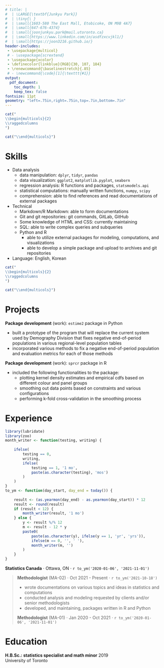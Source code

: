 ```yaml
---
# title: |
#  | \LARGE{\textbf{Junkyu Park}}
#  | \tiny{\ }
#  | \small{1603-580 The East Mall, Etobicoke, ON M9B 4A7}
#  | \small{647-676-4374}
#  | \small{joonjunkyu.park@mail.utoronto.ca}
#  | \small{https://www.linkedin.com/in/asdfzxcvjkl1/}
#  | \small{https://joon3216.github.io/}
header-includes:
 - \usepackage{multicol}
 # - \usepackage{scrextend}
 - \usepackage{xcolor}
 - \definecolor{linkblue}{RGB}{30, 107, 184}
 - \renewcommand{\baselinestretch}{.85}
 # - \newcommand{\code}[1]{\texttt{#1}}
output: 
  pdf_document:
    toc_depth: 1
    keep_tex: false
fontsize: 11pt
geometry: "left=.75in,right=.75in,top=.7in,bottom=.7in"
---
```


<!-- Last updated: 2021-01-22 -->


```r
cat("
\\begin{multicols}{2}
\\raggedcolumns
")
```

\begin{minipage}{\linewidth}
\LARGE{\textbf{Junkyu Park}}
\end{minipage}

\begin{minipage}{\linewidth}
\begingroup
\fontsize{10pt}{10pt}
\texttt{joonjunkyu.park@alum.utoronto.ca}

\texttt{\textcolor{linkblue}{\url{https://www.linkedin.com/in/asdfzxcvjkl1/}}}

\texttt{\textcolor{linkblue}{\url{https://joon3216.github.io/}}}
\endgroup
\end{minipage}


```r
cat("\\end{multicols}")
```

# Skills

* Data analysis
    + data manipulation: `dplyr`, `tidyr`, `pandas`
    + data visualization: `ggplot2`, `matplotlib.pyplot`, `seaborn`
    + regression analysis: R functions and packages, `statsmodels.api`
    + statistical computations: manually written functions, `numpy`, `scipy`
    + comprehension: able to find references and read documentations of external packages
* Technical
    + Markdown/R Markdown: able to form documentations
    + Git and git repositories: git commands, GitLab, GitHub
    + Some knowledge of HTML and CSS: currently maintaining \textcolor{linkblue}{\href{https://joon3216.github.io/}{\texttt{joon3216.github.io}}}
    + SQL: able to write complex queries and subqueries
    + Python and R
        + able to utilize external packages for modeling, computations, and visualizations
        + able to develop a simple package and upload to archives and git repositories
* Language: English, Korean

```r
cat("
\\begin{multicols}{2}
\\raggedcolumns
")
```

<!-- \begin{minipage}{.99\linewidth} -->
<!--     \textbf{Data analysis} -->
<!--         \begin{itemize} -->
<!--             \item Data manipulation -->
<!--                 \begin{itemize} -->
<!--                     \item \texttt{pandas}, \texttt{patsy} -->
<!--                     \item \texttt{dplyr}, \texttt{tidyr} -->
<!--                     \item SQL queries -->
<!--                 \end{itemize} -->
<!--             \item Data visualization -->
<!--                 \begin{itemize} -->
<!--                     \item \texttt{matplotlib.pyplot}, \texttt{seaborn} -->
<!--                     \item \texttt{ggplot2} -->
<!--                 \end{itemize} -->
<!--             \item Regression analysis -->
<!--                 \begin{itemize} -->
<!--                     \item \texttt{statsmodels.api} -->
<!--                 \end{itemize} -->
<!--             \item Statistical computations -->
<!--                 \begin{itemize} -->
<!--                     \item \texttt{numpy}, \texttt{scipy} -->
<!--                 \end{itemize} -->
<!--         \end{itemize} -->
<!--     \smallskip -->
<!--     \textbf{Languages} -->
<!--         \begin{itemize} -->
<!--             \item English -->
<!--             \item Korean -->
<!--         \end{itemize} -->
<!-- \end{minipage} -->

<!-- \begin{minipage}{.99\linewidth} -->
<!--     \textbf{Technical} -->
<!--         \begin{itemize} -->
<!--             \item Markdown/R Markdown -->
<!--                 \begin{itemize} -->
<!--                     \item able to integrate dynamic badges supported by Travis CI and Codecov.io -->
<!--                 \end{itemize} -->
<!--             \item Some knowledge of HTML and CSS -->
<!--                 \begin{itemize} -->
<!--                     \item currently maintaining \textcolor{linkblue}{\href{https://joon3216.github.io/}{joon3216.github.io}} -->
<!--                 \end{itemize} -->
<!--             \item PostgreSQL -->
<!--                 \begin{itemize} -->
<!--                     \item able to use keywords such as \texttt{unnest}, \texttt{array}, and \texttt{information\_schema} -->
<!--                     \item able to join tables and write subqueries -->
<!--                 \end{itemize} -->
<!--             \item Python -->
<!--                 \begin{itemize} -->
<!--                     \item currently maintaining \textcolor{linkblue}{\href{https://github.com/joon3216/statspark}{\texttt{statspark}}} and \textcolor{linkblue}{\href{https://github.com/joon3216/sudsoln}{\texttt{sudsoln}}} packages -->
<!--                 \end{itemize} -->
<!--             \item R -->
<!--             \begin{itemize} -->
<!--                 \item currently maintaining \textcolor{linkblue}{\href{https://github.com/joon3216/funpark}{\texttt{funpark}}} package -->
<!--             \end{itemize} -->
<!--         \end{itemize} -->
<!-- \end{minipage} -->

```r
cat("\\end{multicols}")
```


# Projects

**Package development** (work): `estime2` package in Python

* built a prototype of the program that will replace the current system used by Demography Division that fixes negative end-of-period populations in various regional-level population tables
* incorporated various methods to fix a negative end-of-period population and evaluation metrics for each of those methods


**Package development** (work): `sprcr` package in R

* included the following functionalities to the package:
    + plotting kernel density estimates and empirical cdfs based on different colour and panel groups
    + smoothing out data points based on constraints and various configurations
    + performing k-fold cross-validation in the smoothing process

<!-- **Modeling** (personal): credit card fraud detection -->

<!-- * built statistical models and wrote an \textcolor{linkblue}{\href{https://joon3216.github.io/projects/2019/creditcardfraud/analysis}{analysis}} about the data and the detection of fraudulent credit card uses -->
<!-- * built a model that is expected to achieve an accuracy of 97.105% and a true positive rate of 87.204% for every 6-hour worth of transaction data with the current model and the training set -->



# Experience

<!-- **Volunteer note-taker** \hspace*{\fill} Sep 2016 - Apr 2019   -->
<!-- University of Toronto Accessibility Services \hspace*{\fill} 2 years 8 months -->

<!-- * volunteered as a note-taker for students with disabilities -->

<!-- \smallskip -->

```r
library(lubridate)
library(zoo)
month_writer <- function(testing, writing) {
  
    ifelse(
        testing == 0,
        writing,
        ifelse(
            testing == 1, '1 mo', 
            paste(as.character(testing), 'mos')
        )
    )
}
to_ym <- function(day_start, day_end = today()) {
  
    result <- (as.yearmon(day_end) - as.yearmon(day_start)) * 12
    result <- round(result)
    if (result < 12) {
        month_writer(result, '1 mo')
    } else {
        y <- result %/% 12
        m <- result - 12 * y
        paste0(
            paste(as.character(y), ifelse(y == 1, 'yr', 'yrs')),
            ifelse(m == 0, '', ' '),
            month_writer(m, '')
        )
    }
}
```

**Statistics Canada** $\cdot$ Ottawa, ON $\cdot$ `r to_ym('2020-01-06', '2021-11-01')`

> **Methodologist** (MA-02) $\cdot$ Oct 2021 - Present $\cdot$ `r to_ym('2021-10-18')`  
> 
> * wrote documentations on various topics and ideas in statistics and computations
> * conducted analysis and modeling requested by clients and/or senior methodologists
> * developed, and maintaining, packages written in R and Python
> 
> **Methodologist** (MA-01) $\cdot$ Jan 2020 - Oct 2021 $\cdot$ `r to_ym('2020-01-06', '2021-11-01')`  


<!-- **Methodologist** (MA-02) \hspace*{\fill} Oct 2021 - Present $\cdot$ `r to_ym('2021-10-18')`   -->
<!-- Statistics Canada \hspace*{\fill} Ottawa, ON -->

<!-- * wrote documentations on various topics and ideas in statistics and computations -->
<!-- * conducted analysis and modeling requested by clients and/or senior methodologists -->
<!-- * developed, and maintaining, packages wrtten in R and Python -->

<!-- # Awards -->

<!-- * Dean's List Scholar \hspace*{\fill} 2013 - 2014, 2016 - 2019 -->
<!-- * Louis Savlov Scholarship \hspace*{\fill} Oct 2017 -->
<!-- * Awards for Excellence in Army Training Test \hspace*{\fill} May 2016 -->
<!-- * Math Honour Roll \hspace*{\fill} Jun 2014 -->
<!-- * University of Toronto Entrance Scholarship \hspace*{\fill} Oct 2013 -->


# Education

**H.B.Sc.: statistics specialist and math minor** \hspace*{\fill} 2019  
University of Toronto  


<!-- **Certifications**   -->
<!-- Society of Actuaries (SOA) -->

<!-- * Exams: P (passed), FM (passed), SRM (accredited) -->
<!-- * All VEEs obtained: Economics, Applied Statistics, Corporate Finance -->





